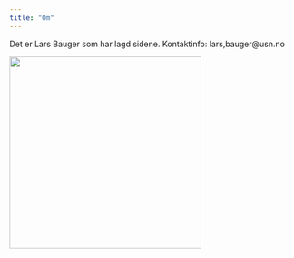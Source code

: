 ```yaml
---
title: "Om"
---
```


Det er Lars Bauger som har lagd sidene. Kontaktinfo: lars,bauger\@usn.no

![](img/tool.jpg){width="338"}
